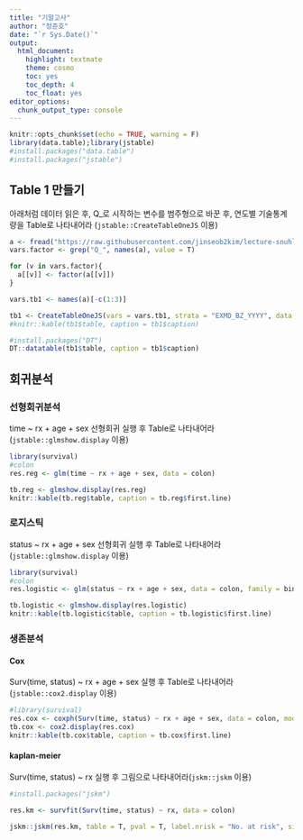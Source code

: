 ```yaml
---
title: "기말고사"
author: "정준호"
date: "`r Sys.Date()`"
output: 
  html_document: 
    highlight: textmate
    theme: cosmo
    toc: yes
    toc_depth: 4
    toc_float: yes
editor_options: 
  chunk_output_type: console
---
```


```r
knitr::opts_chunk$set(echo = TRUE, warning = F)
library(data.table);library(jstable)
#install.packages("data.table")
#install.packages("jstable")
```

## Table 1 만들기

아래처럼 데이터 읽은 후, Q_로 시작하는 변수를 범주형으로 바꾼 후, 연도별 기술통계량을 Table로 나타내어라 (`jstable::CreateTableOneJS` 이용)

```r
a <- fread("https://raw.githubusercontent.com/jinseob2kim/lecture-snuhlab/master/data/example_g1e.csv")
vars.factor <- grep("Q_", names(a), value = T)

for (v in vars.factor){
  a[[v]] <- factor(a[[v]])
}

vars.tb1 <- names(a)[-c(1:3)]

tb1 <- CreateTableOneJS(vars = vars.tb1, strata = "EXMD_BZ_YYYY", data = a)
#knitr::kable(tb1$table, caption = tb1$caption)

#install.packages("DT")
DT::datatable(tb1$table, caption = tb1$caption)
```

## 회귀분석


### 선형회귀분석

time ~ rx + age + sex 선형회귀 실행 후 Table로 나타내어라(`jstable::glmshow.display` 이용)


```r
library(survival)
#colon
res.reg <- glm(time ~ rx + age + sex, data = colon)

tb.reg <- glmshow.display(res.reg)
knitr::kable(tb.reg$table, caption = tb.reg$first.line)
```


### 로지스틱

status ~ rx + age + sex 선형회귀 실행 후 Table로 나타내어라(`jstable::glmshow.display` 이용)

```r
library(survival)
#colon
res.logistic <- glm(status ~ rx + age + sex, data = colon, family = binomial)

tb.logistic <- glmshow.display(res.logistic)
knitr::kable(tb.logistic$table, caption = tb.logistic$first.line)
```

### 생존분석

#### Cox

Surv(time, status) ~ rx + age + sex 실행 후 Table로 나타내어라(`jstable::cox2.display` 이용)

```r
#library(survival)
res.cox <- coxph(Surv(time, status) ~ rx + age + sex, data = colon, model = T)
tb.cox <- cox2.display(res.cox)
knitr::kable(tb.cox$table, caption = tb.cox$first.line)

```

#### kaplan-meier

Surv(time, status) ~ rx 실행 후 그림으로 나타내어라(`jskm::jskm` 이용)

```r
#install.packages("jskm")

res.km <- survfit(Surv(time, status) ~ rx, data = colon)

jskm::jskm(res.km, table = T, pval = T, label.nrisk = "No. at risk", size.label.nrisk = 8, xlabs = "Time(Day)", ylabs = "Survival", ystratalabs = c("Obs", "Lev", "Lev + 5FU"), ystrataname = "rx", marks = F, timeby = 365, xlims = c(0, 3000), ylims = c(0.25, 1), showpercent = T)
```